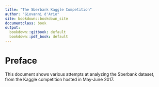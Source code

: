 ```yaml
---
title: "The Sberbank Kaggle Competition"
author: "Giovanni d'Ario"
site: bookdown::bookdown_site
documentclass: book
output:
  bookdown::gitbook: default
  bookdown::pdf_book: default
---
```


# Preface {-}

This document shows various attempts at analyzing the Sberbank dataset, from
the Kaggle competition hosted in May-June 2017.

